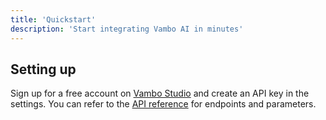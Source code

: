 ```yaml
---
title: 'Quickstart'
description: 'Start integrating Vambo AI in minutes'
---
```


## Setting up

Sign up for a free account on [Vambo Studio](https://studio.vambo.ai) and create an API key in the settings.
You can refer to the [API reference](/api-reference/introduction) for endpoints and parameters.
